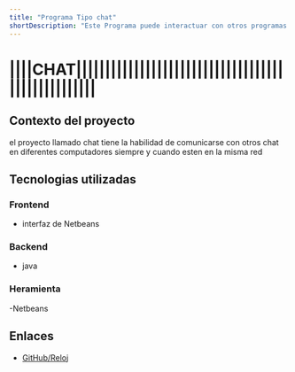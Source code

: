 ```yaml
---
title: "Programa Tipo chat"
shortDescription: "Este Programa puede interactuar con otros programas en la misma red en diferentes computadoras "
---
```


# ||||CHAT|||||||||||||||||||||||||||||||||||||||||||||||||||

## Contexto del proyecto
el proyecto llamado chat tiene la habilidad de comunicarse con otros chat en diferentes computadores siempre y cuando esten en la misma red 

## Tecnologias utilizadas

### Frontend

- interfaz de Netbeans

### Backend

- java

### Heramienta
-Netbeans


## Enlaces

- [GitHub/Reloj](https://github.com/alejandro7345/Chat.git)


```